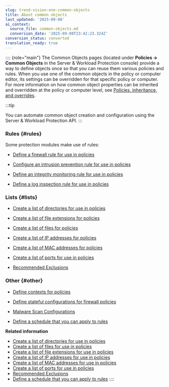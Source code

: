 ```yaml
---
slug: trend-vision-one-common-objects
title: About common objects
last_updated: '2025-09-08'
ai_context:
  source_file: common-objects.md
  conversion_date: '2025-09-08T23:42:23.324Z'
conversion_status: converted
translation_ready: true
---
```


:::: {role="main"}
The Common Objects pages (located under **Policies → Common Objects** in the Server & Workload Protection console) provide a way to define objects once so that you can reuse them various policies and rules. When you use one of the common objects in the policy or computer editor, its settings can be overridden for that specific policy or computer. For more information on how common object properties can be inherited and overridden at the policy or computer level, see [Policies, inheritance, and overrides](policies-inheritance-overrides.mdx).

:::tip

You can automate common object creation and configuration using the Server & Workload Protection API.
:::

### Rules {#rules}

Some protection modules make use of rules:

- [Define a firewall rule for use in policies](create-firewall-rule.mdx)

- [Configure an intrusion prevention rule for use in policies](config-intrusion-prevention-rules.mdx)

- [Define an integrity monitoring rule for use in policies](create-integrity-monitoring-rule.mdx)

- [Define a log inspection rule for use in policies](define-inspection-rule.mdx)

### Lists {#lists}

- [Create a list of directories for use in policies](list-dir-policies.mdx)

- [Create a list of file extensions for policies](create-file-ext-policies.mdx)

- [Create a list of files for policies](create-list-files-for-use-policies.mdx)

- [Create a list of IP addresses for policies](create-ip-policies.mdx)

- [Create a list of MAC addresses for policies](create-mac-addresses-policies.mdx)

- [Create a list of ports for use in policies](create-list-ports-for-use-policies.mdx)

- [Recommended Exclusions](recommended-exclusions.mdx)

### Other {#other}

- [Define contexts for policies](define-contexts-for-use-policies.mdx)

- [Define stateful configurations for firewall policies](define-stateful-firewall.mdx)

- [Malware Scan Configurations](configure-malware-scans.mdx)

- [Define a schedule that you can apply to rules](define-schedule-rules.mdx)

**Related information**

- [Create a list of directories for use in policies](list-dir-policies.mdx)
- [Create a list of files for use in policies](create-list-files-for-use-policies.mdx)
- [Create a list of file extensions for use in policies](create-file-ext-policies.mdx)
- [Create a list of IP addresses for use in policies](create-ip-policies.mdx)
- [Create a list of MAC addresses for use in policies](create-mac-addresses-policies.mdx)
- [Create a list of ports for use in policies](create-list-ports-for-use-policies.mdx)
- [Recommended Exclusions](recommended-exclusions.md "Use the list of recommended applications curated by Trend Micro to exclude from Anti-Malware real-time scans.")
- [Define a schedule that you can apply to rules](define-schedule-rules.mdx)
::::
